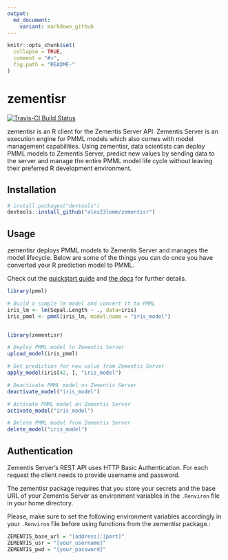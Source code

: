 ```yaml
---
output:
  md_document:
    variant: markdown_github
---
```


<!-- README.md is generated from README.Rmd. Please edit that file -->

```r
knitr::opts_chunk$set(
  collapse = TRUE,
  comment = "#>",
  fig.path = "README-"
)
```

# zementisr

[![Travis-CI Build Status](https://travis-ci.org/alex23lemm/zementisr.svg?branch=master)](https://travis-ci.org/alex23lemm/zementisr)

zementisr is an R client for the Zementis Server API. Zementis Server is an execution engine for PMML models which also comes with model management capabilities. Using zementisr, data scientists can deploy PMML models to Zementis Server, predict new values by sending data to the server and manage the entire PMML model life cycle without leaving their preferred R development environment.

## Installation

```r
# install.packages("devtools")
devtools::install_github("alex23lemm/zementisr")

```

## Usage

zementisr deploys PMML models to Zementis Server and manages the model lifecycle. Below are some of the things you can do once you have converted your R prediction model to PMML.

Check out the [quickstart guide](https://alex23lemm.github.io/zementisr/articles/zementisr.html) and [the docs](https://alex23lemm.github.io/zementisr/reference/index.html) for further details.

```r
library(pmml)

# Build a simple lm model and convert it to PMML
iris_lm <- lm(Sepal.Length ~ ., data=iris)
iris_pmml <- pmml(iris_lm, model.name = "iris_model")


library(zementisr)

# Deploy PMML model to Zementis Server
upload_model(iris_pmml)

# Get prediction for new value from Zementis Server
apply_model(iris[42, ], "iris_model")

# Deactivate PMML model on Zementis Server
deactivate_model("iris_model")

# Activate PMML model on Zementis Server
activate_model("iris_model")

# Delete PMML model from Zementis Server
delete_model("iris_model")
```


## Authentication 

Zementis Server's REST API uses HTTP Basic Authentication. For each request the client needs to provide username and password. 

The zementisr package requires that you store your secrets and the base URL of your Zementis Server as environment variables in the `.Renviron` file in your home directory.

Please, make sure to set the following environment variables accordingly in your `.Renviron` file before using functions from the zementisr package.:

``` r
ZEMENTIS_base_url = "[address]:[port]"
ZEMENTIS_usr = "[your_username]"
ZEMENTIS_pwd = "[your_password]"

```
